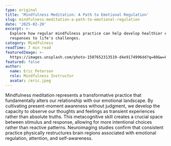 ```yaml
---
type: original
title: 'Mindfulness Meditation: A Path to Emotional Regulation'
slug: mindfulness-meditation-a-path-to-emotional-regulation
date: '2025-02-20'
excerpt: >-
  Explore how regular mindfulness practice can help develop healthier emotional
  responses to life's challenges.
category: Mindfulness
readTime: 7 min read
featuredImage: >-
  https://images.unsplash.com/photo-1507652313519-d4e9174996dd?q=80&w=800&auto=format&fit=crop
featured: false
author:
  name: Eric Peterson
  role: Mindfulness Instructor
  avatar: /eric.jpeg
---
```

Mindfulness meditation represents a transformative practice that fundamentally alters our relationship with our emotional landscape. By cultivating present-moment awareness without judgment, we develop the capacity to observe our thoughts and feelings as transient experiences rather than absolute truths. This metacognitive skill creates a crucial space between stimulus and response, allowing for more intentional choices rather than reactive patterns. Neuroimaging studies confirm that consistent practice physically restructures brain regions associated with emotional regulation, attention, and self-awareness.
